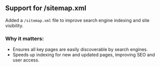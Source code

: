 ## Support for /sitemap.xml

Added a `/sitemap.xml` file to improve search engine indexing and site visibility.

### Why it matters:
- Ensures all key pages are easily discoverable by search engines.
- Speeds up indexing for new and updated pages, improving SEO and user access.